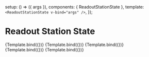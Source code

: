 
  setup: () => ({ args }),
  components: { ReadoutStationState },
  template: `<ReadoutStationState v-bind="args" />`,
});

<Meta
  title="Components / Readout Station State"
  component={ReadoutStationState}
/>

# Readout Station State

<ArgsTable />

<Canvas>
  <Story name="No readout station">{Template.bind({})}</Story>
</Canvas>

<Canvas>
  <Story
    name="Station disconnected"
    args={{ name: "COM1", state: "disconnected" }}
  >
    {Template.bind({})}
  </Story>
</Canvas>

<Canvas>
  <Story name="Station connecting" args={{ name: "COM1", state: "connecting" }}>
    {Template.bind({})}
  </Story>
</Canvas>

<Canvas>
  <Story name="Station ready" args={{ name: "COM1", state: "ready" }}>
    {Template.bind({})}
  </Story>
</Canvas>

<Canvas>
  <Story name="Station reading" args={{ name: "COM1", state: "reading" }}>
    {Template.bind({})}
  </Story>
</Canvas>
